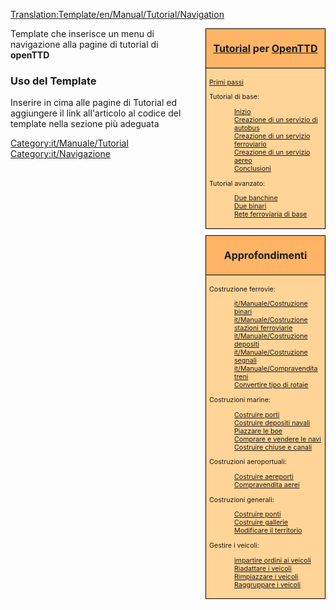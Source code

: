 <noinclude>[[Translation:Template/en/Manual/Tutorial/Navigation]]</noinclude><noinclude>{{it/Traduzione|Template:en/Manual/Tutorial/Navigation|70}}
</noinclude>
<div style="float:right; padding-left:12px; background:none;">
<div style="width:180px; border:1px solid #000000; background:#ffb466; padding:5px; -moz-border-radius-topleft:5px; -moz-border-radius-topright:5px; font-size: 12pt;">
<center><strong><font size="3"> [[it/Manuale/Tutorial/Tutorial|Tutorial]] per [[it/Manuale/Main Page|OpenTTD]]</font></strong></center>
</div>
<div style="width:180px;  border:1px solid black; border-top-width: 0px; background:#ffd496; padding:5px; font-size: 8pt;">
[[it/Manuale/Tutorial/Tutorial|Primi passi]]

Tutorial di base:
:[[it/Manuale/Tutorial/Tutorial|Inizio]]
:[[it/Manuale/Tutorial/Autobus|Creazione di un servizio di autobus]]
:[[it/Manuale/Tutorial/Treni|Creazione di un servizio ferroviario]]
:[[it/Manuale/Tutorial/Aeroplani|Creazione di un servizio aereo]]
:[[it/Manuale/Tutorial/Conclusioni|Conclusioni]]
Tutorial avanzato:
:[[it/Manuale/Tutorial/Due banchine|Due banchine]]
:[[it/Manuale/Tutorial/Due binari|Due binari]]
:[[it/Manuale/Tutorial/Rete ferroviaria di base|Rete ferroviaria di base]]

</div>

<div style="width:180px; border:1px solid #000000; background:#ffb466; padding:5px; font-size: 12pt; margin-top: 10px;">
<center><strong><font size="3">Approfondimenti</font></strong></center>
</div>
<div style="width:180px;  border:1px solid black; border-top-width: 0px; background:#ffd496; padding:5px; -moz-border-radius-bottomleft:5px; -moz-border-radius-bottomright:8px; font-size: 8pt;">
<span style="font-weight:bold;">

Costruzione ferrovie:
:[[it/Manuale/Costruzione binari]]
:[[it/Manuale/Costruzione stazioni ferroviarie]]
:[[it/Manuale/Costruzione depositi]]
:[[it/Manuale/Costruzione segnali]]
:[[it/Manuale/Compravendita treni]]
:[[it/Manuale/Convertire rotaie|Convertire tipo di rotaie]]

<!--
  -- Do we need these sections? They are a repeat of the basic tutorial, for about 90%...
  --
 Costruzione strade:
:[[Costruire_strade/It|Costruire strade]]
:[[Costruire_stazioni/It|Building stations and loading bays]]
:[[Building road depots|Building depots]]
:[[Buying road vehicles|Buying &amp; selling road vehicles]]
-->

Costruzioni marine:
:[[it/Costruire porti|Costruire porti]]
:[[it/Costruire depositi navali|Costruire depositi navali]]
:[[it/Piazzare boe|Piazzare le boe]]
:[[it/Compare navi|Comprare e vendere le navi]]
:[[it/Costruire canali|Costruire chiuse e canali]]

Costruzioni aeroportuali:
:[[it/Manuale/Costruire aeroporti|Costruire aereporti]]
:[[it/Manuale/Compravendita aerei|Compravendita aerei]]

Costruzioni generali:
:[[it/Manuale/Costruire ponti|Costruire ponti]]
:[[it/Manuale/Costruire gallerie|Costruire gallerie]]
:[[it/Manuale/Modificare territorio|Modificare il territorio]]

Gestire i veicoli:
:[[it/Manuale/Ordini|impartire ordini ai veicoli]]
:[[it/Manuale/Riadattare|Riadattare i veicoli]]
:[[it/Manuale/Rimpiazzo veicoli|Rimpiazzare i veicoli]]
:[[it/Manuale/Gruppi veicoli|Raggruppare i veicoli]]

</span>
</div>
</div><includeonly>[[Category:it/Manuale/Tutorial]]</includeonly><noinclude>

Template che inserisce un menu di navigazione alla pagine di tutorial di '''openTTD'''

===Uso del Template===
Inserire {{it/S|it/Manuale/Tutorial/MenuT}} in cima alle pagine di Tutorial ed aggiungere il link all'articolo al codice del template nella sezione più adeguata

[[Category:it/Navigazione]]
</noinclude>